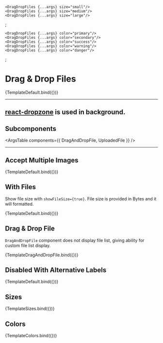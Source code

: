 
<Meta title="Inputs/Drag & Drop Files" component={DragDropFiles} />



    <DragDropFiles {...args} size="small"/>
    <DragDropFiles {...args} size="medium"/>
    <DragDropFiles {...args} size="large"/>
</div>;


    <DragDropFiles {...args} color="primary"/>
    <DragDropFiles {...args} color="secondary"/>
    <DragDropFiles {...args} color="success"/>
    <DragDropFiles {...args} color="warning"/>
    <DragDropFiles {...args} color="danger"/>
</div>;


# Drag & Drop Files

<Canvas>
  <Story name="Default">{TemplateDefault.bind({})}</Story>
</Canvas>

<ArgsTable story="Default" />

---

## [react-dropzone](https://react-dropzone.js.org/) is used in background.


## Subcomponents

<ArgsTable components={{ DragAndDropFile, UploadedFile }} />

---

## Accept Multiple Images

<Canvas withSource="open">
  <Story
    name="Accept Images"
    args={{
      multiple: true,
      accept: { "image/jpeg": [], "image/jpg": [], "image/png": [".png"] },
    }}
  >
    {TemplateDefault.bind({})}
  </Story>
</Canvas>

## With Files
  Show file size with `showFileSize={true}`. File size is provided in Bytes and it will formatted. 

<Canvas withSource="open">
  <Story
    name="With Files"
    args={{
      showFileSize: true,
      files: [
        { name: "File 1", size: 20000000 },
        { name: "File 2", size: 1500 },
      ],
    }}
  >
    {TemplateDefault.bind({})}
  </Story>
</Canvas>

## Drag & Drop File

`DragAndDropFile` component does not display file list, giving ability for custom file list display.

<Canvas withSource="open">
  <Story name="Drag and Drop File">{TemplateDragAndDropFile.bind({})}</Story>
</Canvas>

<ArgsTable story="Drag and Drop File" />

## Disabled With Alternative Labels

<Canvas>
  <Story
    name="Disabled With Alternative Labels"
    args={{
      disabled: true,
      selectFileText: "FILE",
      dndFileText: "This is the place where you should drag and drop your file",
    }}
  >
    {TemplateDefault.bind({})}
  </Story>
</Canvas>

## Sizes

<Canvas>
  <Story
    name="Sizes"
  >
    {TemplateSizes.bind({})}
  </Story>
</Canvas>

## Colors

<Canvas>
  <Story
    name="Colors"
  >
    {TemplateColors.bind({})}
  </Story>
</Canvas>